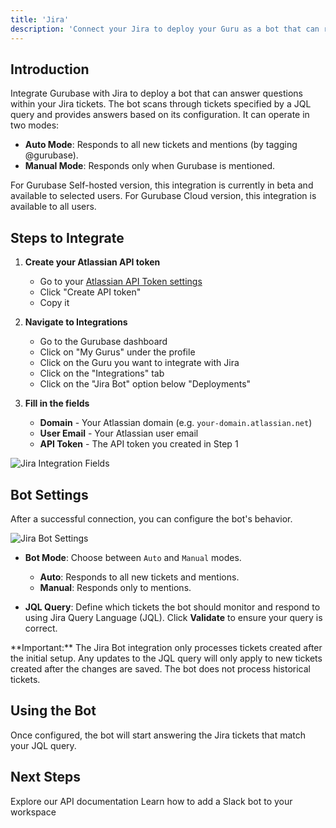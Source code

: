 ```yaml
---
title: 'Jira'
description: 'Connect your Jira to deploy your Guru as a bot that can respond to your tickets.'
---
```


## Introduction

Integrate Gurubase with Jira to deploy a bot that can answer questions within your Jira tickets. The bot scans through tickets specified by a JQL query and provides answers based on its configuration. It can operate in two modes:

- **Auto Mode**: Responds to all new tickets and mentions (by tagging @gurubase).
- **Manual Mode**: Responds only when Gurubase is mentioned.

<Note>
  For Gurubase Self-hosted version, this integration is currently in beta and available to selected users.
  For Gurubase Cloud version, this integration is available to all users.
</Note>

## Steps to Integrate

1. **Create your Atlassian API token**
    - Go to your [Atlassian API Token settings](https://id.atlassian.com/manage-profile/security/api-tokens)
    - Click "Create API token"
    - Copy it

2. **Navigate to Integrations**
   - Go to the Gurubase dashboard
   - Click on "My Gurus" under the profile
   - Click on the Guru you want to integrate with Jira
   - Click on the "Integrations" tab
   - Click on the "Jira Bot" option below "Deployments"

3. **Fill in the fields**
    - **Domain** - Your Atlassian domain (e.g. `your-domain.atlassian.net`)
    - **User Email** - Your Atlassian user email
    - **API Token** - The API token you created in Step 1

<Frame>
  <img src="/images/bots/jira/before.png" alt="Jira Integration Fields" />
</Frame>

## Bot Settings

After a successful connection, you can configure the bot's behavior.

<Frame>
  <img src="/images/bots/jira/after.png" alt="Jira Bot Settings" />
</Frame>

- **Bot Mode**: Choose between `Auto` and `Manual` modes.
  - **Auto**: Responds to all new tickets and mentions.
  - **Manual**: Responds only to mentions.

- **JQL Query**: Define which tickets the bot should monitor and respond to using Jira Query Language (JQL). Click **Validate** to ensure your query is correct.

<Note>
  **Important:** The Jira Bot integration only processes tickets created after the initial setup. Any updates to the JQL query will only apply to new tickets created after the changes are saved. The bot does not process historical tickets.
</Note>

## Using the Bot

Once configured, the bot will start answering the Jira tickets that match your JQL query.

## Next Steps

<CardGroup cols={2}>
  <Card
    title="API Reference"
    icon="code"
    href="/api-reference/introduction"
  >
    Explore our API documentation
  </Card>
  <Card
    title="Add Slack Bot to Your Workspace"
    icon="slack"
    href="/integrations/bots/slack"
  >
    Learn how to add a Slack bot to your workspace
  </Card>
</CardGroup>
